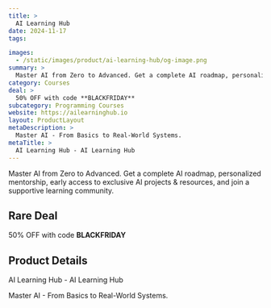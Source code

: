 ```yaml
---
title: >
  AI Learning Hub
date: 2024-11-17
tags:

images:
  - /static/images/product/ai-learning-hub/og-image.png
summary: >
  Master AI from Zero to Advanced. Get a complete AI roadmap, personalized mentorship, early access to exclusive AI projects & resources, and join a supportive learning community.
category: Courses
deal: >
  50% OFF with code **BLACKFRIDAY**
subcategory: Programming Courses
website: https://ailearninghub.io
layout: ProductLayout
metaDescription: >
  Master AI - From Basics to Real-World Systems.
metaTitle: >
  AI Learning Hub - AI Learning Hub
---
```

Master AI from Zero to Advanced. Get a complete AI roadmap, personalized mentorship, early access to exclusive AI projects & resources, and join a supportive learning community.

## Rare Deal

50% OFF with code **BLACKFRIDAY**
## Product Details
AI Learning Hub - AI Learning Hub

Master AI - From Basics to Real-World Systems.
